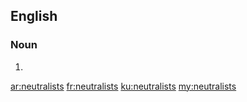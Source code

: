 ==English==

===Noun===
{{head|en}}

# {{plural of|neutralist}}

[[ar:neutralists]]
[[fr:neutralists]]
[[ku:neutralists]]
[[my:neutralists]]